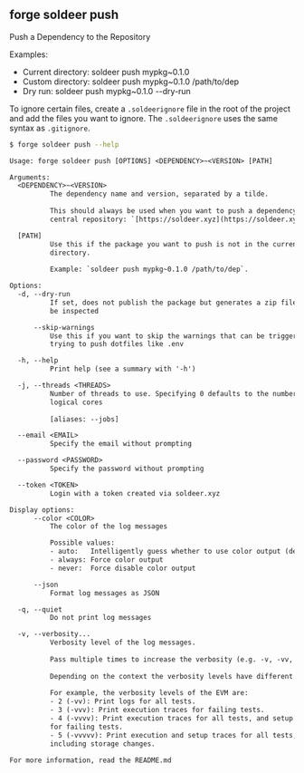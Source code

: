 ## forge soldeer push

Push a Dependency to the Repository

Examples:
- Current directory: soldeer push mypkg~0.1.0
- Custom directory: soldeer push mypkg~0.1.0 /path/to/dep
- Dry run: soldeer push mypkg~0.1.0 --dry-run

To ignore certain files, create a `.soldeerignore` file in the root of the
project and add the files you want to ignore. The `.soldeerignore` uses the same
syntax as `.gitignore`.

```bash
$ forge soldeer push --help
```

```txt
Usage: forge soldeer push [OPTIONS] <DEPENDENCY>~<VERSION> [PATH]

Arguments:
  <DEPENDENCY>~<VERSION>
          The dependency name and version, separated by a tilde.
          
          This should always be used when you want to push a dependency to the
          central repository: `[https://soldeer.xyz](https://soldeer.xyz)`.

  [PATH]
          Use this if the package you want to push is not in the current
          directory.
          
          Example: `soldeer push mypkg~0.1.0 /path/to/dep`.

Options:
  -d, --dry-run
          If set, does not publish the package but generates a zip file that can
          be inspected

      --skip-warnings
          Use this if you want to skip the warnings that can be triggered when
          trying to push dotfiles like .env

  -h, --help
          Print help (see a summary with '-h')

  -j, --threads <THREADS>
          Number of threads to use. Specifying 0 defaults to the number of
          logical cores
          
          [aliases: --jobs]

  --email <EMAIL>
          Specify the email without prompting

  --password <PASSWORD>
          Specify the password without prompting

  --token <TOKEN>
          Login with a token created via soldeer.xyz

Display options:
      --color <COLOR>
          The color of the log messages

          Possible values:
          - auto:   Intelligently guess whether to use color output (default)
          - always: Force color output
          - never:  Force disable color output

      --json
          Format log messages as JSON

  -q, --quiet
          Do not print log messages

  -v, --verbosity...
          Verbosity level of the log messages.
          
          Pass multiple times to increase the verbosity (e.g. -v, -vv, -vvv).
          
          Depending on the context the verbosity levels have different meanings.
          
          For example, the verbosity levels of the EVM are:
          - 2 (-vv): Print logs for all tests.
          - 3 (-vvv): Print execution traces for failing tests.
          - 4 (-vvvv): Print execution traces for all tests, and setup traces
          for failing tests.
          - 5 (-vvvvv): Print execution and setup traces for all tests,
          including storage changes.

For more information, read the README.md
```